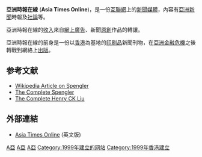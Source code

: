 {{Unreferenced|time=2020-04-28T09:50:14+00:00}}
'''亞洲時報在線''' ('''Asia Times Online''')，是一份[[互聯網|互聯網]]上的[[新聞媒體|新聞媒體]]，內容有[[亞洲|亞洲]][[新聞|新聞]]時報及[[社論|社論]]等。

亞洲時報在線的[[收入|收入]]來自[[網上廣告|網上廣告]]、新聞[[原創|原創]]作品的轉讓。

亞洲時報在線的前身是一份以[[香港|香港]]為基地的[[印刷品|印刷品]]新聞刊物，在[[亞洲金融危機|亞洲金融危機]]之後轉戰到網絡上[[出版|出版]]。

==参考文献==
* [http://en.wikipedia.org/wiki/Spengler_%28Columnist%29 Wikipedia Article on Spengler] {{Wayback|url=http://en.wikipedia.org/wiki/Spengler_%28Columnist%29 |date=20210211225451 }}
* [http://arquivo.pt/wayback/20090718041652/http://www.atimes.com/atimes/others/spengler.html The Complete Spengler]
* [http://www.atimes.com/atimes/others/Henry.html The Complete Henry CK Liu]{{Wayback|url=http://www.atimes.com/atimes/others/Henry.html |date=20061107013803 }}

==外部連結==
* [https://asiatimes.com/ Asia Times Online] {{Wayback|url=https://asiatimes.com/ |date=20210213213546 }} (英文版)
{{媒体小作品}}
[[Category:香港民間媒體|A亞]]
[[Category:香港網站|A亞]]
[[Category:多語言網站|A亞]]
[[Category:1999年建立的网站|Category:1999年建立的网站]]
[[Category:1999年香港建立|Category:1999年香港建立]]